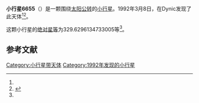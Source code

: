 {{Infobox planet
| bgcolour = #FFFFC0
| name = 6655 Nagahama
| symbol = 
| image = 
| caption = 
| discovery = yes
| discovery_ref = 
| discoverer = {{link-ja|杉江淳|杉江淳}}
| discovery_site = [[Dynic|Dynic]] 
| discovered = 1992年3月8日
| designations = yes
| mp_name = 
| named_after = 
| alt_names = 1992 EL1/ 1964 VZ1 / 1972 JJ / 1981 BF
| mp_category = [[主带小行星|主带小行星]]
| orbit_ref = <ref name="a">[http://ssd.jpl.nasa.gov/sbdb.cgi?sstr=6655 6655 Nagahama] {{Wayback|url=http://ssd.jpl.nasa.gov/sbdb.cgi?sstr=6655 |date=20160103031938 }}，小行星數據庫瀏覽器（JPL Small-Body Database Browser）－[[美国国家航空航天局|美国国家航空航天局]]喷气推进实验室</ref>
| epoch = 2456400.5 (2013年4月18日更新)
| aphelion = {{convert|3.238892997351504|AU|km|3|abbr=on|lk=out}}
| perihelion = {{convert|2.749617262703703|AU|km|3|abbr=on}}
| semimajor = {{convert|2.994255130027604|AU|km|3|abbr=on}}
| eccentricity = 0.081702412
| period = 1892.481446 [[日|日]]<br />5.18[[儒略年|儒略年]]
| avg_speed = 
| inclination = 10.76340046054618
| asc_node = 75.06158559422001
| mean_anomaly = 
| arg_peri = 329.6296134733005
| satellites = 
| physical_characteristics = yes
| dimensions = 
| mass = 
| density = 
| surface_grav = 
| escape_velocity = 
| sidereal_day = 
| axial_tilt = 
| pole_ecliptic_lat = 
| pole_ecliptic_lon = 
| albedo = 
| temperatures= 
| temp_name1 = 
| mean_temp_1 = 
| max_temp_1 = 
| temp_name2 = 
| max_temp_2 = 
| spectral_type = 
| abs_magnitude = 329.6296134733005
}}

'''小行星6655'''（{{lang-en|6655 Nagahama}}）是一颗围绕[[太阳|太阳]][[公转|公转]]的[[小行星|小行星]]。1992年3月8日，{{link-ja|杉江淳|杉江淳}}在Dynic发现了此天体<ref name="a" /><ref>{{cite news|title=小行星列表|url=http://cfa-www.harvard.edu/iau/lists/NumberedMPs.txt|accessdate=2013-07-08|newspaper=哈佛大学|archive-date=2008-05-17|archive-url=https://web.archive.org/web/20080517010638/http://cfa-www.harvard.edu/iau/lists/NumberedMPs.txt|dead-url=no}}</ref>。

这颗小行星的[[绝对星等|绝对星等]]为329.6296134733005等<ref name="a" />。

==参考文献==
{{reflist}}
{{Minor Planet Number|[[小行星6654|小行星6654]]|[[小行星6656|小行星6656]]}}

{{小天体}}

[[Category:小行星带天体|Category:小行星带天体]]
[[Category:1992年发现的小行星|Category:1992年发现的小行星]]

{{asteroid-stub}}